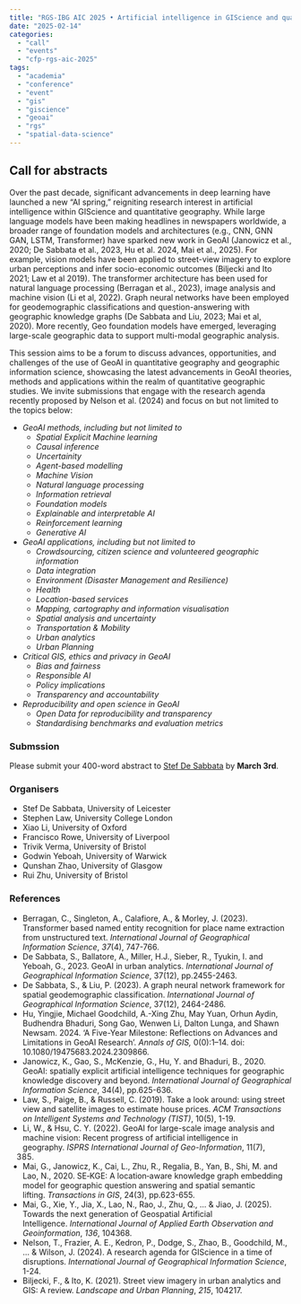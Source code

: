 ```yaml
---
title: "RGS-IBG AIC 2025 • Artificial intelligence in GIScience and quantitative geography"
date: "2025-02-14"
categories: 
  - "call"
  - "events"
  - "cfp-rgs-aic-2025"
tags: 
  - "academia"
  - "conference"
  - "event"
  - "gis"
  - "giscience"
  - "geoai"
  - "rgs"
  - "spatial-data-science"
---
```


## Call for abstracts

Over the past decade, significant advancements in deep learning have
launched a new "AI spring," reigniting research interest in artificial
intelligence within GIScience and quantitative geography. While large
language models have been making headlines in newspapers worldwide, a
broader range of foundation models and architectures (e.g., CNN, GNN
GAN, LSTM, Transformer) have sparked new work in GeoAI (Janowicz et al.,
2020; De Sabbata et al., 2023, Hu et al. 2024, Mai et al., 2025). For
example, vision models have been applied to street-view imagery to
explore urban perceptions and infer socio-economic outcomes (Biljecki
and Ito 2021; Law et al 2019). The transformer architecture has been
used for natural language processing (Berragan et al., 2023), image
analysis and machine vision (Li et al, 2022). Graph neural networks have
been employed for geodemographic classifications and question-answering
with geographic knowledge graphs (De Sabbata and Liu, 2023; Mai et al,
2020).* *More recently, Geo foundation models have emerged, leveraging
large-scale geographic data to support multi-modal geographic analysis.

This session aims to be a forum to discuss advances, opportunities, and
challenges of the use of GeoAI in quantitative geography and geographic
information science, showcasing the latest advancements in GeoAI
theories, methods and applications within the realm of quantitative
geographic studies. We invite submissions that engage with the research
agenda recently proposed by Nelson et al. (2024) and focus on but not
limited to the topics below:

-   *GeoAI methods, including but not limited to*
    -   *Spatial Explicit Machine learning*
    -   *Causal inference*
    -   *Uncertainity*
    -   *Agent-based modelling*
    -   *Machine Vision*
    -   *Natural language processing*
    -   *Information retrieval*
    -   *Foundation models*
    -   *Explainable and interpretable AI*
    -   *Reinforcement learning*
    -   *Generative AI*
-   *GeoAI applications, including but not limited to*
    -   *Crowdsourcing, citizen science and volunteered geographic
        information*
    -   *Data integration*
    -   *Environment (Disaster Management and Resilience)*
    -   *Health*
    -   *Location-based services*
    -   *Mapping, cartography and information visualisation*
    -   *Spatial analysis and uncertainty*
    -   *Transportation & Mobility*
    -   *Urban analytics*
    -   *Urban Planning *
-   *Critical GIS, ethics and privacy in GeoAI*
    -   *Bias and fairness*
    -   *Responsible AI*
    -   *Policy implications*
    -   *Transparency and accountability*
-   *Reproducibility and open science in GeoAI*
    -   *Open Data for reproducibility and transparency*
    -   *Standardising benchmarks and evaluation metrics*

### Submssion

Please submit your 400-word abstract to [Stef De Sabbata](mailto:s.desabbata@leicester.ac.uk) by **March 3rd**.

### Organisers

-   Stef De Sabbata, University of Leicester
-   Stephen Law, University College London
-   Xiao Li, University of Oxford
-   Francisco Rowe, University of Liverpool
-   Trivik Verma, University of Bristol
-   Godwin Yeboah, University of Warwick
-   Qunshan Zhao, University of Glasgow
-   Rui Zhu, University of Bristol

### References

-   Berragan, C., Singleton, A., Calafiore, A., & Morley, J. (2023).
    Transformer based named entity recognition for place name extraction
    from unstructured text. *International Journal of Geographical
    Information Science*, *37*(4), 747-766.
-   De Sabbata, S., Ballatore, A., Miller, H.J., Sieber, R., Tyukin, I.
    and Yeboah, G., 2023. GeoAI in urban analytics.* International
    Journal of Geographical Information Science*, 37(12), pp.2455-2463.
-   De Sabbata, S., & Liu, P. (2023). A graph neural network framework
    for spatial geodemographic classification. *International Journal of
    Geographical Information Science*, 37(12), 2464-2486.
-   Hu, Yingjie, Michael Goodchild, A.-Xing Zhu, May Yuan, Orhun Aydin,
    Budhendra Bhaduri, Song Gao, Wenwen Li, Dalton Lunga, and Shawn
    Newsam. 2024. 'A Five-Year Milestone: Reflections on Advances and
    Limitations in GeoAI Research'. *Annals of GIS,* 0(0):1--14. doi:
    10.1080/19475683.2024.2309866.
-   Janowicz, K., Gao, S., McKenzie, G., Hu, Y. and Bhaduri, B., 2020.
    GeoAI: spatially explicit artificial intelligence techniques for
    geographic knowledge discovery and beyond. *International Journal of
    Geographical Information Science*, 34(4), pp.625-636.
-   Law, S., Paige, B., & Russell, C. (2019). Take a look around: using
    street view and satellite images to estimate house prices. *ACM
    Transactions on Intelligent Systems and Technology (TIST)*, 10(5),
    1-19.
-   Li, W., & Hsu, C. Y. (2022). GeoAI for large-scale image analysis
    and machine vision: Recent progress of artificial intelligence in
    geography. *ISPRS International Journal of Geo-Information*, 11(7),
    385.
-   Mai, G., Janowicz, K., Cai, L., Zhu, R., Regalia, B., Yan, B.,
    Shi, M. and Lao, N., 2020. SE‐KGE: A location‐aware knowledge graph
    embedding model for geographic question answering and spatial
    semantic lifting. *Transactions in GIS*, 24(3), pp.623-655.
-   Mai, G., Xie, Y., Jia, X., Lao, N., Rao, J., Zhu, Q., \... &
    Jiao, J. (2025). Towards the next generation of Geospatial
    Artificial Intelligence. *International Journal of Applied Earth
    Observation and Geoinformation*, *136*, 104368.
-   Nelson, T., Frazier, A. E., Kedron, P., Dodge, S., Zhao, B.,
    Goodchild, M., \... & Wilson, J. (2024). A research agenda for
    GIScience in a time of disruptions. *International Journal of
    Geographical Information Science*, 1-24.
-   Biljecki, F., & Ito, K. (2021). Street view imagery in urban
    analytics and GIS: A review. *Landscape and Urban Planning*, *215*, 104217.
